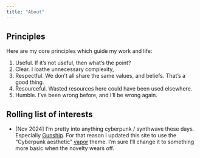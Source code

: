 ```yaml
---
title: "About"
---
```


## Principles

Here are my core principles which guide my work and life:

1. Useful. If it's not useful, then what's the point?
2. Clear. I loathe unnecessary complexity,
3. Respectful.  We don't all share the same values, and beliefs. That's a good thing.
4. Resourceful. Wasted resources here could have been used elsewhere.
5. Humble. I've been wrong before, and I'll be wrong again.

## Rolling list of interests

* [Nov 2024] I'm pretty into anything cyberpunk / synthwave these days. Especially [Gunship](https://www.youtube.com/watch?v=-nC5TBv3sfU&ab_channel=GUNSHIPMUSIC). For that reason I updated this site to use the "Cyberpunk aesthetic" [vapor](https://bootswatch.com/vapor/) theme. I'm sure I'll change it to something more basic when the novelty wears off.
